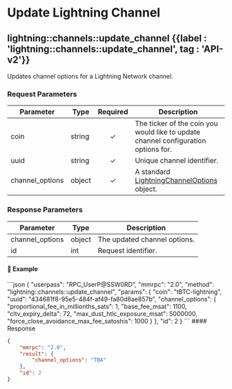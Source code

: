 
# Update Lightning Channel

## lightning::channels::update\_channel {{label : 'lightning::channels::update_channel', tag : 'API-v2'}}

Updates channel options for a Lightning Network channel.

### Request Parameters

| Parameter        | Type   | Required | Description                                                                                                                     |
| ---------------- | ------ | :------: | ------------------------------------------------------------------------------------------------------------------------------- |
| coin             | string |     ✓    | The ticker of the coin you would like to update channel configuration options for.                                              |
| uuid             | string |     ✓    | Unique channel identifier.                                                                                                      |
| channel\_options | object |     ✓    | A standard [LightningChannelOptions](/komodo-defi-framework/api/common_structures/lightning/#lightning-channel-options) object. |

### Response Parameters

| Parameter        | Type   | Description                  |
| ---------------- | ------ | ---------------------------- |
| channel\_options | object | The updated channel options. |
| id               | int    | Request identifier.          |

#### 📌 Example

<CodeGroup title="lightning::channels::update_channel" tag="POST" label="lightning::channels::update_channel" mm2MethodDecorate="true">
  ```json
  {
    "userpass": "RPC_UserP@SSW0RD",
    "mmrpc": "2.0",
    "method": "lightning::channels::update_channel",
    "params": {
      "coin": "tBTC-lightning",
      "uuid": "434681f8-95e5-484f-af49-fa80d8ae857b",
      "channel_options": {
        "proportional_fee_in_millionths_sats": 1,
        "base_fee_msat": 1100,
        "cltv_expiry_delta": 72,
        "max_dust_htlc_exposure_msat": 5000000,
        "force_close_avoidance_max_fee_satoshis": 1000
      }
    },
    "id": 2
  }
  ```
</CodeGroup>

<CollapsibleSection expandedText="Hide Response" collapsedText="Show Response">
  #### Response

  ```json
  {
      "mmrpc": "2.0",
      "result": {
          "channel_options": "TBA"
      },
      "id": 2
  }
  ```
</CollapsibleSection>
